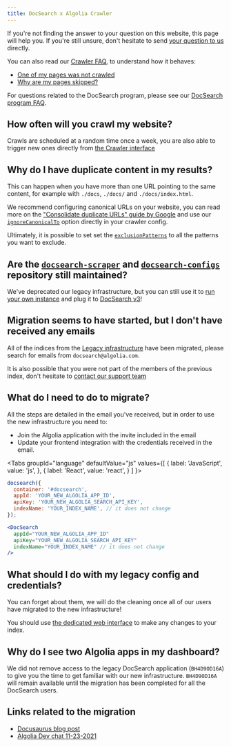 ```yaml
---
title: DocSearch x Algolia Crawler
---
```



If you're not finding the answer to your question on this website, this page will help you. If you're still unsure, don't hesitate to send [your question to us][1] directly.

You can also read our [Crawler FAQ](https://www.algolia.com/doc/tools/crawler/troubleshooting/faq), to understand how it behaves:

- [One of my pages was not crawled](https://www.algolia.com/doc/tools/crawler/troubleshooting/faq/#one-of-my-pages-was-not-crawled)
- [Why are my pages skipped?](https://www.algolia.com/doc/tools/crawler/troubleshooting/faq/#when-are-pages-skipped-or-ignored)

For questions related to the DocSearch program, please see our [DocSearch program FAQ](/docs/DocSearch-program).

## How often will you crawl my website?

Crawls are scheduled at a random time once a week, you are also able to trigger new ones directly from [the Crawler interface][2]

## Why do I have duplicate content in my results?

This can happen when you have more than one URL pointing to the same content, for example with `./docs`, `./docs/` and `./docs/index.html`.

We recommend configuring canonical URLs on your website, you can read more on the ["Consolidate duplicate URLs" guide by Google](https://developers.google.com/search/docs/advanced/crawling/consolidate-duplicate-urls) and use our [`ignoreCanonicalTo`](https://www.algolia.com/doc/tools/crawler/apis/configuration/ignore-canonical-to/) option directly in your crawler config.

Ultimately, it is possible to set set the [`exclusionPatterns`](https://www.algolia.com/doc/tools/crawler/apis/configuration/exclusion-patterns/) to all the patterns you want to exclude.

## Are the [`docsearch-scraper`](https://github.com/algolia/docsearch-scraper) and [`docsearch-configs`](https://github.com/algolia/docsearch-configs) repository still maintained?

We've deprecated our legacy infrastructure, but you can still use it to [run your own instance](/docs/legacy/run-your-own) and plug it to [DocSearch v3](/docs/DocSearch-v3)!

## Migration seems to have started, but I don't have received any emails

All of the indices from the [Legacy infrastructure](/docs/legacy/required-configuration) have been migrated, please search for emails from `docsearch@algolia.com`.

It is also possible that you were not part of the members of the previous index, don't hesitate to [contact our support team](mailto:support@algolia.com)

## What do I need to do to migrate?

All the steps are detailed in the email you've received, but in order to use the new infrastructure you need to:

- Join the Algolia application with the invite included in the email
- Update your frontend integration with the credentials received in the email.

<Tabs
  groupId="language"
  defaultValue="js"
  values={[
    { label: 'JavaScript', value: 'js', },
    { label: 'React', value: 'react', }
  ]
}>
<TabItem value="js">

```js app.js
docsearch({
  container: '#docsearch',
  appId: 'YOUR_NEW_ALGOLIA_APP_ID',
  apiKey: 'YOUR_NEW_ALGOLIA_SEARCH_API_KEY',
  indexName: 'YOUR_INDEX_NAME', // it does not change
});
```

</TabItem>

<TabItem value="react">

```jsx App.js
<DocSearch
  appId="YOUR_NEW_ALGOLIA_APP_ID"
  apiKey="YOUR_NEW_ALGOLIA_SEARCH_API_KEY"
  indexName="YOUR_INDEX_NAME" // it does not change
/>
```

</TabItem>

</Tabs>

## What should I do with my legacy config and credentials?

You can forget about them, we will do the cleaning once all of our users have migrated to the new infrastructure!

You should use [the dedicated web interface][2] to make any changes to your index.

## Why do I see two Algolia apps in my dashboard?

We did not remove access to the legacy DocSearch application (`BH4D9OD16A`) to give you the time to get familiar with our new infrastructure. `BH4D9OD16A` will remain available until the migration has been completed for all the DocSearch users.

## Links related to the migration

- [Docusaurus blog post](https://docusaurus.io/blog/2021/11/21/algolia-docsearch-migration)
- [Algolia Dev chat 11-23-2021](https://www.youtube.com/watch?v=htsjpojpKtc&t=2404s)

[1]: mailto:docsearch@algolia.com
[2]: https://crawler.algolia.com/
